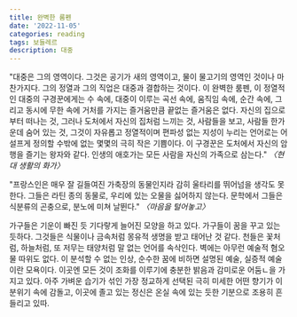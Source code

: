 ```yaml
---
title: 완벽한 룸펜
date: '2022-11-05'
categories: reading
tags: 보들레르
description: 대중
---
```


"대중은 그의 영역이다. 그것은 공기가 새의 영역이고, 물이 물고기의 영역인 것이나 마찬가지다. 그의 정열과 그의 직업은 대중과 결합하는 것이다. 이 완벽한 룸펜, 이 정열적인 대중의 구경꾼에게는 수 속에, 대중이 이루는 곡선 속에, 움직임 속에, 순간 속에, 그리고 동시에 무한 속에 거처를 가지는 즐거움만큼 끝없는 즐거움은 없다. 자신의 집으로부터 떠나는 것, 그러나 도처에서 자신의 집처럼 느끼는 것, 사람들을 보고, 사람들 한가운데 숨어 있는 것, 그것이 자유롭고 정열적이며 편파성 없는 지성이 누리는 언어로는 어설프게 정의할 수밖에 없는 몇몇의 극히 작은 기쁨이다. 이 구경꾼은 도처에서 자신의 암행을 즐기는 왕자와 같다. 인생의 애호가는 모든 사람을 자신의 가족으로 삼는다."
<cite>〈현대 생활의 화가〉</cite>

"프랑스인은 매우 잘 길들여진 가축장의 동물인지라 감히 울타리를 뛰어넘을 생각도 못한다. 그들은 라틴 종의 동물로, 우리에 있는 오물을 싫어하지 않는다. 문학에서 그들은 식분류의 곤충으로, 분노에 미쳐 날뛴다."
<cite>〈마음을 털어놓고〉</cite>

가구들은 기운이 빠진 듯 기다랗게 늘어진 모양을 하고 있다. 가구들이 꿈을 꾸고 있는 듯하다. 그것들은 식물이나 금속처럼 몽유적 생명을 받고 태어난 것 같다. 천들은 꽃처럼, 하늘처럼, 또 저무는 태양처럼 말 없는 언어를 속삭인다.
벽에는 아무런 예술적 혐오물 따위도 없다. 이 분석할 수 없는 인상, 순수한 꿈에 비하면 설명된 예술, 실증적 예술이란 모욕이다. 이곳엔 모든 것이 조화를 이루기에 충분한 밝음과 감미로운 어둠ㄴ을 가지고 있다.
아주 가벼운 습기가 섞인 가장 정교하게 선택된 극히 미세한 어떤 향기가 이 분위기 속에 감돌고, 이곳에 졸고 있는 정신은 온실 속에 있는 듯한 기분으로 조용히 흔들리고 있따.

